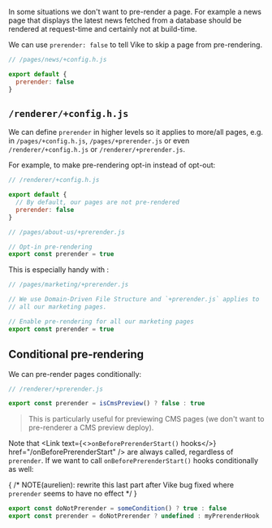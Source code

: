 
In some situations we don't want to pre-render a page.
For example a news page that displays the latest news fetched from a database should be rendered at request-time and certainly not at build-time.

We can use `prerender: false` to tell Vike to skip a page from pre-rendering.

```js
// /pages/news/+config.h.js

export default {
  prerender: false
}
```


## `/renderer/+config.h.js`

We can define `prerender` in higher levels so it applies to more/all pages, e.g. in `/pages/+config.h.js`,
`/pages/+prerender.js` or even `/renderer/+config.h.js` or `/renderer/+prerender.js`.

For example, to make pre-rendering opt-in instead of opt-out:

```js
// /renderer/+config.h.js

export default {
  // By default, our pages are not pre-rendered
  prerender: false
}
```

```js
// /pages/about-us/+prerender.js

// Opt-in pre-rendering
export const prerender = true
```

This is especially handy with <Link text="Domain-Driven File Structure" href='/file-structure#domain-driven' />:

```js
// /pages/marketing/+prerender.js

// We use Domain-Driven File Structure and `+prerender.js` applies to
// all our marketing pages.

// Enable pre-rendering for all our marketing pages
export const prerender = true
```


## Conditional pre-rendering

We can pre-render pages conditionally:

```js
// /renderer/+prerender.js

export const prerender = isCmsPreview() ? false : true
```

> This is particularly useful for previewing CMS pages (we don't want to pre-renderer a CMS preview deploy).

Note that <Link text={<><code>onBeforePrerenderStart()</code> hooks</>} href="/onBeforePrerenderStart" /> are always
called, regardless of `prerender`. If we want to call `onBeforePrerenderStart()` hooks conditionally as well:

{ /* NOTE(aurelien): rewrite this last part after Vike bug fixed where `prerender` seems to have no effect */ }

```js
export const doNotPrerender = someCondition() ? true : false
export const prerender = doNotPrerender ? undefined : myPrerenderHook
```
